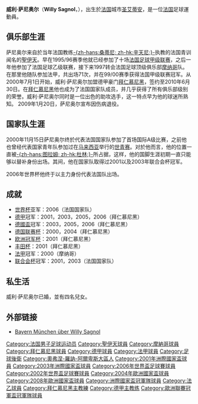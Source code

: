 {{noteTA
|G1=德甲
|G2=football
|G3=法甲
|T=zh-hans:威利·萨尼奥尔;zh-hk:威利·沙洛;zh-tw:威利·薩尼奧爾;
|1=zh-hans:萨尼奥尔;zh-hk:沙洛;zh-tw:薩尼奧爾;
}}
{{Football player infobox
| playername = 威利·萨尼奥尔<br />''Willy Sagnol''
| image = Willy Sagnol 2007.jpg
| fullname = 威利·萨尼奥尔<br />Willy Sagnol
| nickname = 威利（Willy）
| dateofbirth = {{birth date and age|1977|3|18}}
| cityofbirth = [[圣艾蒂安|圣艾蒂安]] 
| countryofbirth = [[法国|法国]]
| currentclub = [[格魯吉亞國家足球隊|格魯吉亞]] (領隊)
| position = [[後衛_(足球)|後衛]]
| years = 1995-97<br/>1997-00<br/>2000-09
| clubs = [[圣艾蒂安足球俱乐部|聖伊天]]<br/>[[摩纳哥足球俱乐部|摩納哥]]<br/>[[拜仁慕尼黑|拜仁慕尼黑]]
| caps(goals) = 46 (1)<br/>71 (0)<br/>184 (7)
| nationalyears = 2000-08
| nationalteam = [[法国国家足球队|法国]]
| nationalcaps(goals) = 58 (0)
| manageryears1 = 2011–2013
| managerclubs1 = [[法国国家足球队|法国]] (technical director)
| manageryears2 = 2013
| managerclubs2 = [[法國20歲以下國家足球隊|法國U20]] (interim)
| manageryears3 = 2013–2014
| managerclubs3 = [[法國21歲以下國家足球隊|法國U21]]
| manageryears4 = 2014–2016
| managerclubs4 = [[波尔多足球俱乐部|波尔多]]
| manageryears5 = 2017
| managerclubs5 = [[拜仁慕尼黑足球會|拜仁慕尼黑]] (助理)
| manageryears6 = 2017
| managerclubs6 = [[拜仁慕尼黑足球會|拜仁慕尼黑]] (interim)
| manageryears7 = 2021–
| managerclubs7 = [[格魯吉亞國家足球隊|格魯吉亞]]
| pcupdate = 2016年3月15日
| ntupdate = 2009年1月30日
}}
'''威利·萨尼奥尔'''（'''Willy Sagnol'''，{{bd|1977年|3月18日|catidx=Sagnol, Willy}}），出生於[[法国|法国]]城市[[圣艾蒂安|圣艾蒂安]]，是一位[[法国|法国]]足球運動員。

== 俱乐部生涯 ==
萨尼奥尔来自於当年法国教练[[雅克·桑蒂尼|-{zh-hans:桑蒂尼; zh-hk:辛天尼;}-]]执教的法国青训闻名的[[聖艾蒂安足球俱樂部|聖伊天]]。早在1995/96赛季他就已经参加了十场[[法国足球甲级联赛|法国足球甲级联赛]]，之后一年他参加了法国足球乙级联赛，接下来1997转会法国足球顶级俱乐部[[摩納哥足球俱樂部|摩纳哥]]队。在那里他随队参加法甲，共出场71次，并在99/00赛季获得法国甲级联赛冠军。从2000年7月1日开始，威利·萨尼奥尔加盟德甲豪门[[拜仁慕尼黑足球俱乐部|拜仁慕尼黑]]，签约至2010年6月30日。在[[拜仁慕尼黑|拜仁慕尼黑]]他也成为了法国国家队成员，并几乎获得了所有俱乐部级别的荣誉。威利·萨尼奥尔同时是一位出色的助攻选手，这一特点早为他的球迷所熟知。
2009年1月20日，萨尼奥尔宣布因伤病退役。

== 国家队生涯 ==
2000年11月15日萨尼奥尔终於代表法国国家队参加了首场国际A级比赛，之前他也曾经代表国家青年队参加过在[[马来西亚|马来西亚]]举行的[[世青赛|世青赛]]。对於他而言，他的位置一直被[[利利安·图拉姆|-{zh-hans:图拉姆; zh-hk:杜林;}-]]所占据，这样，他的国脚生涯初期一直只能够以替补身份出场。其间，他在国家队取得过2001以及2003年联合会杯冠军。

2006年世界杯他终于以主力身份代表法国队出场。

== 成就 ==
* [[世界杯|世界杯]]亚军：2006（法国国家队）
* [[德甲|德甲]]冠军：2001，2003，2005，2006（拜仁慕尼黑）
* [[德國盃|德國盃]]冠军：2003，2005，2006（拜仁慕尼黑）
* [[德国联赛杯|德国联赛杯]]：2000，2004（拜仁慕尼黑）
* [[欧洲冠军杯|欧洲冠军杯]]：2001（拜仁慕尼黑）
* [[丰田杯|丰田杯]]：2001（拜仁慕尼黑）
* [[法甲|法甲]]冠军：2000（摩纳哥）
* [[联合会杯|联合会杯]]冠军：2001，2003（法国国家队）

== 私生活 ==
威利·萨尼奥尔已婚，並有四名兒女。

== 外部链接 ==
* [http://www.fcbayern.t-com.de/de/mannschaften/profis/00395.php?fcb_sid=10f59ee9766200ce25a744aa0442cd32 Bayern München über Willy Sagnol] {{Wayback|url=http://www.fcbayern.t-com.de/de/mannschaften/profis/00395.php?fcb_sid=10f59ee9766200ce25a744aa0442cd32 |date=20070930072328 }}

{{2002年世界杯足球赛法国参赛名单}}
{{2004年歐洲國家盃法國參賽名單}}
{{2006年世界杯足球赛法国参赛名单}}
{{2008年欧洲足球锦标赛法国参赛名单}}

{{Authority control}}
{{DEFAULTSORT:Sagnol, Willy}}
[[Category:法国男子足球运动员|Category:法国男子足球运动员]]
[[Category:聖伊天球員|Category:聖伊天球員]]
[[Category:摩納哥球員|Category:摩納哥球員]]
[[Category:拜仁慕尼黑球員|Category:拜仁慕尼黑球員]]
[[Category:德甲球員|Category:德甲球員]]
[[Category:法甲球員|Category:法甲球員]]
[[Category:足球後衛|Category:足球後衛]]
[[Category:奧弗涅-羅訥-阿爾卑斯大區人|Category:奧弗涅-羅訥-阿爾卑斯大區人]]
[[Category:2001年洲際國家盃球員|Category:2001年洲際國家盃球員]]
[[Category:2003年洲際國家盃球員|Category:2003年洲際國家盃球員]]
[[Category:2006年世界盃足球賽球員|Category:2006年世界盃足球賽球員]]
[[Category:2002年世界盃足球賽球員|Category:2002年世界盃足球賽球員]]
[[Category:2004年歐洲國家盃球員|Category:2004年歐洲國家盃球員]]
[[Category:2008年歐洲國家盃球員|Category:2008年歐洲國家盃球員]]
[[Category:洲際國家盃冠軍隊球員|Category:洲際國家盃冠軍隊球員]]
[[Category:法乙球員|Category:法乙球員]]
[[Category:拜仁慕尼黑主教練|Category:拜仁慕尼黑主教練]]
[[Category:德甲主教练|Category:德甲主教练]]
[[Category:歐洲聯賽冠軍盃冠軍隊球員|Category:歐洲聯賽冠軍盃冠軍隊球員]]